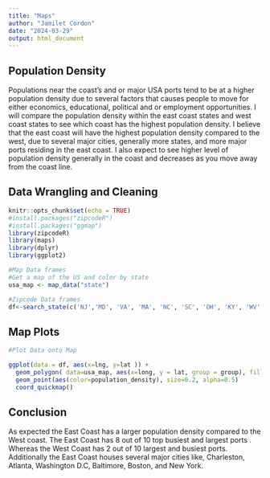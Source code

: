 ```yaml
---
title: "Maps"
author: "Jamilet Cordon"
date: "2024-03-29"
output: html_document
---
```


## Population Density

Populations near the coast's and or major USA ports tend to be at a higher population density due to several factors that causes people to move for either economics, educational, political and or employment opportunities. I will compare the population density within the east coast states and west coast states to see which coast has the highest population density. I believe that the east coast will have the highest population density compared to the west, due to several major cities, generally more states, and more major ports residing in the east coast. I also expect to see higher level of population density generally in the coast and decreases as you move away from the coast line.

## Data Wrangling and Cleaning

```r
knitr::opts_chunk$set(echo = TRUE)
#install.packages("zipcodeR")
#install.packages("ggmap")
library(zipcodeR)
library(maps)
library(dplyr)
library(ggplot2)

#Map Data frames
#Get a map of the US and color by state
usa_map <- map_data("state")  

#Zipcode Data frames
df<-search_state(c('NJ','MD', 'VA', 'MA', 'NC', 'SC', 'OH', 'KY', 'WV', 'TN', 'GA', 'AL', 'IN', 'IL', 'MS', 'NY', 'PA', 'DE', 'RI', 'CT', 'NH', 'VT', 'ME', 'MI', 'WI', 'IL', 'MO', 'AR', 'MN', 'LA', 'FL', 'TX', 'OK', 'KS', 'NE', 'SD', 'ND', 'MT', 'WY', 'CO', 'NM', 'AZ', 'UT', 'ID', 'NV', 'OR', 'WA', 'CA', 'IA' )) %>% mutate(state=case_when(state=="NJ"~"new jersey", state=="MD"~"maryland", state=="VA"~"virginia", state=="MA"~"massachusetts", state=="OH"~"ohio", state=="KY"~"kentucky", state=="WV"~"west virgiinia", state=="TN"~"tenessee",state=="GA"~"georgia", state=="NC"~"north carolina", state=="SC"~"south carolina", state=="AL"~"alabama", state=="IN"~"indiana", state=="IL"~"illnois", state=="MS"~"mississppi", state=="NY"~"new york",state=="PA"~"pennsylvania", state=="DE"~"delaware", state=="RI"~"rhode island", state=="CT"~"connecticut", state=="NH"~"new hampshire", state=="VT"~"vermont", state=="ME"~"maine", state=="MI"~"michigan", state=="WI"~"wisconsin", state=="IL"~"iowa", state=="MO"~"missouri", state=="AR"~"arkansas", state=="MN"~"minnesota", state=="LA"~"louisiana", state=="FL"~"florida", state=="TX"~"texas", state=="OK"~"oklahoma", state=="KS"~"kansas", state=="NE"~"nebraska", state=="SD"~"south dakota", state=="ND"~"north dakota", state=="MT"~"montana", state=="WY"~"wyoming", state=="CO"~"colorado", state=="NM"~"new mexico", state=="AZ"~"arizona", state=="UT"~"utah", state=="ID"~"idaho", state=="NV"~"nevada", state=="OR"~"oregon", state=="WA"~"washington", state=="CA"~"california", state=="IA"~"iowa"))

```

## Map Plots

```r
#Plot Data onto Map

ggplot(data = df, aes(x=lng, y=lat )) +  
  geom_polygon( data=usa_map, aes(x=long, y = lat, group = group), fill = "lightyellow", show.legend = FALSE, color="grey50") + 
  geom_point(aes(color=population_density), size=0.2, alpha=0.5)
  coord_quickmap()

```

## Conclusion

As expected the East Coast has a larger population density compared to the West coast. The East Coast has 8 out of 10 top busiest and largest ports . Whereas the West Coast has 2 out of 10 largest and busiest ports. Additionally the East Coast houses several major cities like, Charleston, Atlanta, Washington D.C, Baltimore, Boston, and New York.
